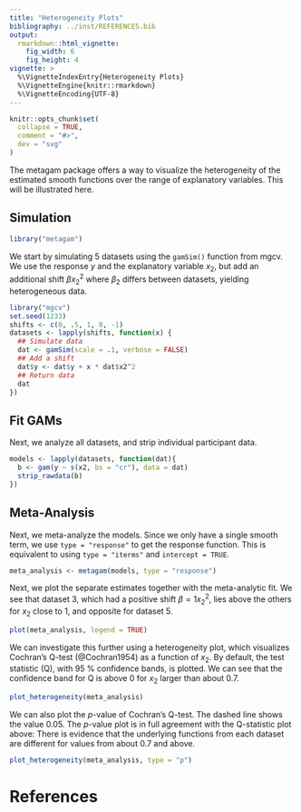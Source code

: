 ```yaml
---
title: "Heterogeneity Plots"
bibliography: ../inst/REFERENCES.bib
output: 
  rmarkdown::html_vignette:
    fig_width: 6
    fig_height: 4
vignette: >
  %\VignetteIndexEntry{Heterogeneity Plots}
  %\VignetteEngine{knitr::rmarkdown}
  %\VignetteEncoding{UTF-8}
---
```


```r
knitr::opts_chunk$set(
  collapse = TRUE,
  comment = "#>", 
  dev = "svg"
)
```

The metagam package offers a way to visualize the heterogeneity of the estimated smooth functions over the range of explanatory variables. This will be illustrated here.

## Simulation


```r
library("metagam")
```


We start by simulating 5 datasets using the `gamSim()` function from mgcv. We use the response $y$ and the explanatory variable $x_{2}$, but add an additional shift $\beta x_{2}^{2}$ where $\beta_{2}$ differs between datasets, yielding heterogeneous data.

```r
library("mgcv")
set.seed(1233)
shifts <- c(0, .5, 1, 0, -1)
datasets <- lapply(shifts, function(x) {
  ## Simulate data
  dat <- gamSim(scale = .1, verbose = FALSE)
  ## Add a shift
  dat$y <- dat$y + x * dat$x2^2
  ## Return data
  dat
})
```

## Fit GAMs

Next, we analyze all datasets, and strip individual participant data.

```r
models <- lapply(datasets, function(dat){
  b <- gam(y ~ s(x2, bs = "cr"), data = dat)
  strip_rawdata(b)  
})
```

## Meta-Analysis

Next, we meta-analyze the models. Since we only have a single smooth term, we use `type = "response"` to get the response function. This is equivalent to using `type = "iterms"` and `intercept = TRUE`.

```r
meta_analysis <- metagam(models, type = "response")
```

Next, we plot the separate estimates together with the meta-analytic fit. We see that dataset 3, which had a positive shift $\beta=1 x_{2}^2$, lies above the others for $x_{2}$ close to 1, and opposite for dataset 5.

```r
plot(meta_analysis, legend = TRUE)
```


We can investigate this further using a heterogeneity plot, which visualizes Cochran's Q-test (@Cochran1954) as a function of $x_{2}$. By default, the test statistic (Q), with 95 \% confidence bands, is plotted. We can see that the confidence band for Q is above 0 for $x_{2}$ larger than about 0.7.

```r
plot_heterogeneity(meta_analysis)
```

We can also plot the $p$-value of Cochran's Q-test. The dashed line shows the value $0.05$. The $p$-value plot is in full agreement with the Q-statistic plot above: There is evidence that the underlying functions from each dataset are different for values from about 0.7 and above.

```r
plot_heterogeneity(meta_analysis, type = "p")
```




# References
